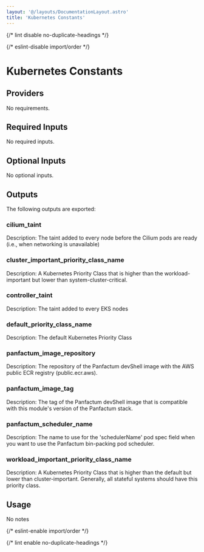 ```yaml
---
layout: '@/layouts/DocumentationLayout.astro'
title: 'Kubernetes Constants'
---
```



{/* lint disable no-duplicate-headings */}

{/* eslint-disable import/order */}

<ModuleHeader
  name="kube_constants"
  sourceHref="https://github.com/Panfactum/stack/tree/__PANFACTUM_VERSION_EDGE__/packages/infrastructure/kube_constants"
  status="stable"
  type="submodule"
/>

# Kubernetes Constants

## Providers

No requirements.

## Required Inputs

No required inputs.

## Optional Inputs

No optional inputs.

## Outputs

The following outputs are exported:

### cilium_taint

Description: The taint added to every node before the Cilium pods are ready (i.e., when networking is unavailable)

### cluster_important_priority_class_name

Description: A Kubernetes Priority Class that is higher than the workload-important but lower than system-cluster-critical.

### controller_taint

Description: The taint added to every EKS nodes

### default_priority_class_name

Description: The default Kubernetes Priority Class

### panfactum_image_repository

Description: The repository of the Panfactum devShell image with the AWS public ECR registry (public.ecr.aws).

### panfactum_image_tag

Description: The tag of the Panfactum devShell image that is compatible with this module's version of the Panfactum stack.

### panfactum_scheduler_name

Description: The name to use for the 'schedulerName' pod spec field when you want to use the Panfactum bin-packing pod scheduler.

### workload_important_priority_class_name

Description: A Kubernetes Priority Class that is higher than the default but lower than cluster-important. Generally, all stateful systems should have this priority class.

## Usage

No notes

{/* eslint-enable import/order */}

{/* lint enable no-duplicate-headings */}
